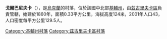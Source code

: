 {{coord|50|26|36|N|32|0|57|E|scale:30000|display=title}}

'''戈爾巴尼夫卡'''（{{lang-uk|Горбачівка}}），是[[烏克蘭|烏克蘭]]的村落，位於該國中北部[[基輔州|基輔州]]，由[[茲古里夫卡區|茲古里夫卡區]]負責管轄，始建於1860年，面積0.33平方公里，海拔高度124米，2001年人口43，人口密度每平方公里129.5人。

{{DEFAULTSORT:Горбачівка}}
[[Category:基輔州村落|Category:基輔州村落]]
[[Category:茲古里夫卡區村落|Category:茲古里夫卡區村落]]


{{Kiev-geo-stub}}